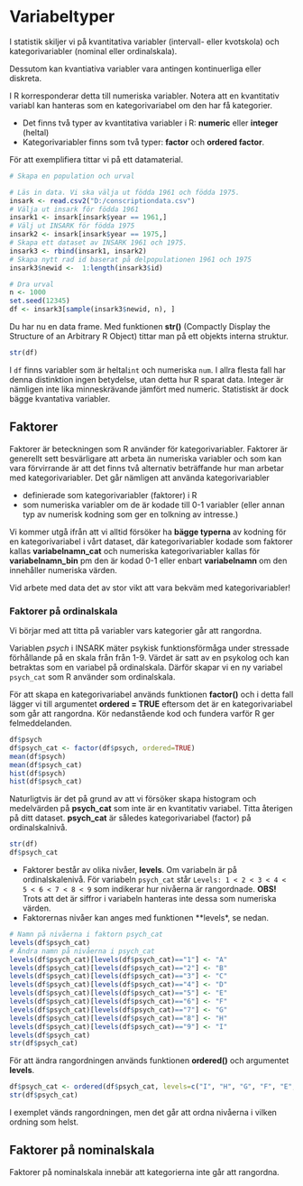 # Variabeltyper

I statistik skiljer vi på kvantitativa variabler (intervall- eller kvotskola) och kategorivariabler (nominal eller ordinalskala).



Dessutom kan kvantiativa variabler vara antingen kontinuerliga eller diskreta.

I R korresponderar detta till numeriska variabler. Notera att en kvantitativ variabl kan hanteras som en kategorivariabel om den har få kategorier.


+ Det finns två typer av kvantitativa variabler i R: **numeric** eller **integer** (heltal)
+ Kategorivariabler finns som två typer: **factor** och **ordered factor**.  

För att exemplifiera tittar vi på ett datamaterial. 

```r
# Skapa en population och urval

# Läs in data. Vi ska välja ut födda 1961 och födda 1975.
insark <- read.csv2("D:/conscriptiondata.csv")
# Välja ut insark för födda 1961
insark1 <- insark[insark$year == 1961,]
# Välj ut INSARK för födda 1975
insark2 <- insark[insark$year == 1975,]
# Skapa ett dataset av INSARK 1961 och 1975. 
insark3 <- rbind(insark1, insark2)
# Skapa nytt rad id baserat på delpopulationen 1961 och 1975
insark3$newid <-  1:length(insark3$id) 

# Dra urval
n <- 1000
set.seed(12345)
df <- insark3[sample(insark3$newid, n), ]
```

Du har nu en data frame. Med funktionen **str()** (Compactly Display the Structure of an Arbitrary R Object) tittar man på ett objekts interna struktur. 

```r
str(df)
```

I `df` finns variabler som är heltal`int` och numeriska `num`. I allra flesta fall har denna distinktion ingen betydelse, utan detta hur R sparat data. Integer är nämligen inte lika minneskrävande jämfört med numeric. Statistiskt är dock bägge kvantativa variabler.

## Faktorer
Faktorer är beteckningen som R använder för kategorivariabler. Faktorer är generellt sett besvärligare att arbeta än numeriska variabler och som kan vara förvirrande är att det finns två alternativ beträffande hur man arbetar med kategorivariabler. Det går nämligen att använda kategorivariabler

+ definierade som kategorivariabler (faktorer) i R
+ som numeriska variabler om de är kodade till 0-1 variabler (eller annan typ av numerisk kodning som ger en tolkning av intresse.)

Vi kommer utgå ifrån att vi alltid försöker ha **bägge typerna** av kodning för en kategorivariabel i vårt dataset, där kategorivariabler kodade som faktorer kallas **variabelnamn_cat** och numeriska kategorivariabler kallas för  **variabelnamn_bin** pm den är kodad 0-1 eller enbart **variabelnamn** om den innehåller numeriska värden.

Vid arbete med data det av stor vikt att vara bekväm med kategorivariabler! 


### Faktorer på ordinalskala
Vi börjar med att titta på variabler vars kategorier går att rangordna.

Variablen *psych* i INSARK mäter psykisk funktionsförmåga under stressade förhållande på en skala från från 1-9. Värdet är satt av en psykolog och kan betraktas som en variabel på ordinalskala. Därför skapar vi en ny variabel `psych_cat` som R använder som ordinalskala.

För att skapa en kategorivariabel används funktionen **factor()** och i detta fall lägger vi till argumentet **ordered = TRUE** eftersom det är en kategorivariabel som går att rangordna. Kör nedanstående kod och fundera varför R ger felmeddelanden.

```r
df$psych
df$psych_cat <- factor(df$psych, ordered=TRUE)
mean(df$psych)
mean(df$psych_cat)
hist(df$psych)
hist(df$psych_cat)
```

Naturligtvis är det på grund av att vi försöker skapa histogram och medelvärden på **psych_cat** som inte är en kvantitativ variabel. Titta återigen på ditt dataset. **psych_cat** är således kategorivariabel (factor) på ordinalskalnivå.

```r
str(df)
df$psych_cat
```

+ Faktorer består av olika nivåer, **levels**. Om variabeln är på ordinalskalenivå. För variabeln `psych_cat` står `Levels: 1 < 2 < 3 < 4 < 5 < 6 < 7 < 8 < 9` som indikerar hur nivåerna är rangordnade. **OBS!** Trots att det är siffror i variabeln hanteras inte dessa som numeriska värden. 
+ Faktorernas nivåer kan anges med funktionen **levels*, se nedan.

```r
# Namn på nivåerna i faktorn psych_cat 
levels(df$psych_cat)
# Ändra namn på nivåerna i psych_cat
levels(df$psych_cat)[levels(df$psych_cat)=="1"] <- "A"
levels(df$psych_cat)[levels(df$psych_cat)=="2"] <- "B"
levels(df$psych_cat)[levels(df$psych_cat)=="3"] <- "C"
levels(df$psych_cat)[levels(df$psych_cat)=="4"] <- "D"
levels(df$psych_cat)[levels(df$psych_cat)=="5"] <- "E"
levels(df$psych_cat)[levels(df$psych_cat)=="6"] <- "F"
levels(df$psych_cat)[levels(df$psych_cat)=="7"] <- "G"
levels(df$psych_cat)[levels(df$psych_cat)=="8"] <- "H"
levels(df$psych_cat)[levels(df$psych_cat)=="9"] <- "I"
levels(df$psych_cat)
str(df$psych_cat)
```

För att ändra rangordningen används funktionen **ordered()** och argumentet **levels**.

```r
df$psych_cat <- ordered(df$psych_cat, levels=c("I", "H", "G", "F", "E", "D", "C", "B", "A"))
str(df$psych_cat)
```

I exemplet vänds rangordningen, men det går att ordna nivåerna i vilken ordning som helst.

## Faktorer på nominalskala
Faktorer på nominalskala innebär att kategorierna inte går att rangordna.









